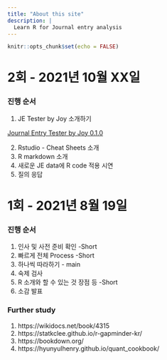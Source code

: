 ```yaml
---
title: "About this site"
description: |
  Learn R for Journal entry analysis
---
```


```r
knitr::opts_chunk$set(echo = FALSE)
```


# 2회  - 2021년 10월 XX일
    
### 진행 순서  
   
1. JE Tester by Joy 소개하기    
    
[Journal Entry Tester by Joy 0.1.0](https://joy-accounting.netlify.app/2021-08-26-journal-entry-tester-by-joy-0-1-0/)
   
2. Rstudio - Cheat Sheets 소개   
3. R markdown 소개    
4. 새로운 JE data에 R code 적용 시연    
5. 질의 응답   
    
    
# 1회  -  2021년 8월 19일
    
### 진행 순서
    
1. 인사 및 사전 준비 확인 -Short
2. 빠르게 전체 Process -Short
3. 하나씩 따라하기 - main
4. 숙제 검사
5. R 소개와 할 수 있는 것 장점 등 -Short
6. 소감 발표


### Further study
   
1. https://wikidocs.net/book/4315
2. https://statkclee.github.io/r-gapminder-kr/
3. https://bookdown.org/
4. https://hyunyulhenry.github.io/quant_cookbook/

